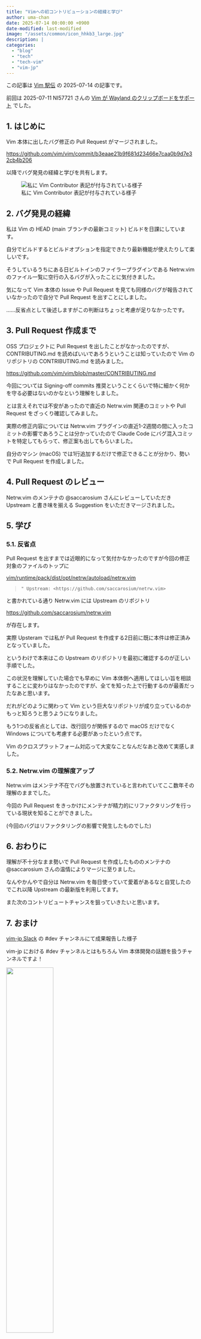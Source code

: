 ```yaml
---
title: "Vimへの初コントリビューションの経緯と学び"
author: uma-chan
date: 2025-07-14 00:00:00 +0900
date-modified: last-modified
image: "/assets/common/icon_hhkb3_large.jpg"
description: |
categories:
  - "blog"
  - "tech"
  - "tech-vim"
  - "vim-jp"
---
```


::: {.callout-note}
この記事は [Vim 駅伝](https://vim-jp.org/ekiden/) の 2025-07-14 の記事です。

前回は 2025-07-11 NI57721 さんの [Vim が Wayland のクリップボードをサポート](https://zenn.dev/vim_jp/articles/wayland-clipboard-feature-in-vim) でした。
:::

## 1. はじめに

Vim 本体に出したバグ修正の Pull Request がマージされました。

<https://github.com/vim/vim/commit/b3eaae21b9f681d23466e7caa0b9d7e32cb4b206>

以降でバグ発見の経緯と学びを共有します。

![私に Vim Contributor 表記が付与されている様子](/assets/2025-07-14-my-first-vim-contribution/vim-contributor.png)

## 2. バグ発見の経緯

私は Vim の HEAD (main ブランチの最新コミット) ビルドを日課にしています。

自分でビルドするとビルドオプションを指定できたり最新機能が使えたりして楽しいです。

そうしているうちにある日ビルトインのファイラープラグインである Netrw.vim のファイル一覧に空行の入るバグが入ったことに気付きました。

気になって Vim 本体の Issue や Pull Request を見ても同様のバグが報告されていなかったので自分で Pull Request を出すことにしました。

……反省点として後述しますがこの判断はちょっと考慮が足りなかったです。

## 3. Pull Request 作成まで

OSS プロジェクトに Pull Request を出したことがなかったのですが、 CONTRIBUTING.md を読めばいいであろうということは知っていたので Vim のリポジトリの CONTRIBUTING.md を読みました。

<https://github.com/vim/vim/blob/master/CONTRIBUTING.md>

今回については Signing-off commits 推奨ということくらいで特に細かく何かを守る必要はないのかなという理解をしました。

とは言えそれでは不安があったので直近の Netrw.vim 関連のコミットや Pull Request をざっくり確認してみました。

実際の修正内容については Netrw.vim プラグインの直近1-2週間の間に入ったコミットの影響であろうことは分かっていたので Claude Code にバグ混入コミットを特定してもらって、修正案も出してもらいました。

自分のマシン (macOS) では1行追加するだけで修正できることが分かり、勢いで Pull Request を作成しました。

## 4. Pull Request のレビュー

Netrw.vim のメンテナの @saccarosium さんにレビューしていただき Upstream と書き味を揃える Suggestion をいただきマージされました。

## 5. 学び

### 5.1. 反省点

Pull Request を出すまでは近眼的になって気付かなかったのですが今回の修正対象のファイルのトップに

[vim/runtime/pack/dist/opt/netrw/autoload/netrw.vim](https://github.com/vim/vim/blob/68ee1cf7de36bdd6e642807c8beda751112aaab8/runtime/pack/dist/opt/netrw/autoload/netrw.vim)

> ```{.vim}
> " Upstream: <https://github.com/saccarosium/netrw.vim>
> ```

と書かれている通り Netrw.vim には Upstream のリポジトリ

<https://github.com/saccarosium/netrw.vim>

が存在します。

実際 Upsteram では私が Pull Request を作成する2日前に既に本件は修正済みとなっていました。

というわけで本来はこの Upstream のリポジトリを最初に確認するのが正しい手順でした。

この状況を理解していた場合でも早めに Vim 本体側へ適用してほしい旨を相談することに変わりはなかったのですが、全てを知った上で行動するのが最善だったなあと思います。

だれがどのように関わって Vim という巨大なリポジトリが成り立っているのかもっと知ろうと思うようになりました。

もう1つの反省点としては、改行回りが関係するので macOS だけでなく Windows についても考慮する必要があったという点です。

Vim のクロスプラットフォーム対応って大変なことなんだなあと改めて実感しました。

### 5.2. Netrw.vim の理解度アップ

Netrw.vim はメンテナ不在でバグも放置されていると言われていてここ数年その理解のままでした。

今回の Pull Request をきっかけにメンテナが精力的にリファクタリングを行っている現状を知ることができました。

(今回のバグはリファクタリングの影響で発生したものでした)

## 6. おわりに

理解が不十分なまま勢いで Pull Request を作成したもののメンテナの @saccarosium さんの温情によりマージに至りました。

なんやかんやで自分は Netrw.vim を毎日使っていて愛着があるなと自覚したのでこれ以降 Upstream の最新版を利用してます。

また次のコントリビュートチャンスを狙っていきたいと思います。

## 7. おまけ

[vim-jp Slack](https://vim-jp.org/docs/chat.html) の #dev チャンネルにて成果報告した様子

vim-jp における #dev チャンネルとはもちろん Vim 本体開発の話題を扱うチャンネルですよ！

![](/assets/2025-07-14-my-first-vim-contribution/vim-jp-igyo.png){width=50%}
